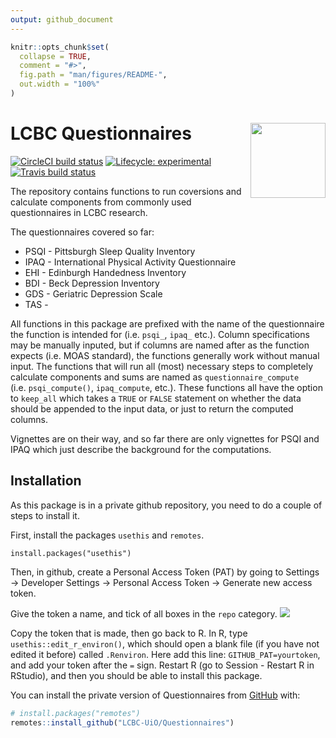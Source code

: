 ```yaml
---
output: github_document
---
```


<!-- README.md is generated from README.Rmd. Please edit that file -->

```r
knitr::opts_chunk$set(
  collapse = TRUE,
  comment = "#>",
  fig.path = "man/figures/README-",
  out.width = "100%"
)
```

# LCBC Questionnaires <img src="man/figures/hex.png" align="right" alt="" width="120" />

<!-- badges: start -->
[![CircleCI build status](https://circleci.com/gh/LCBC-UiO/Questionnaires.svg?style=svg&circle-token=8de4dd4d0d428ed1382feef5513cfa15aac3703e)](https://circleci.com/gh/LCBC-UiO/Questionnaires)
[![Lifecycle: experimental](https://img.shields.io/badge/lifecycle-experimental-orange.svg)](https://www.tidyverse.org/lifecycle/#experimental)
[![Travis build status](https://travis-ci.org/LCBC-UiO/Questionnaires.svg?branch=master)](https://travis-ci.org/LCBC-UiO/Questionnaires)
<!-- badges: end -->

The repository contains functions to run coversions and calculate components from commonly used questionnaires in LCBC research. 

The questionnaires covered so far:  

- PSQI - Pittsburgh Sleep Quality Inventory
- IPAQ - International Physical Activity Questionnaire
- EHI - Edinburgh Handedness Inventory
- BDI - Beck Depression Inventory
- GDS - Geriatric Depression Scale
- TAS - 


All functions in this package are prefixed with the name of the questionnaire the function is intended for (i.e. `psqi_`, `ipaq_` etc.). 
Column specifications may be manually inputed, but if columns are named after as the function expects (i.e. MOAS standard), the functions generally work without manual input. 
The functions that will run all (most) necessary steps to completely calculate components and sums are named as `questionnaire_compute` (i.e. `psqi_compute()`, `ipaq_compute`, etc.). These functions all have the option to `keep_all` which takes a `TRUE` or `FALSE` statement on whether the data should be appended to the input data, or just to return the computed columns.

Vignettes are on their way, and so far there are only vignettes for PSQI and IPAQ which  just describe the background for the computations. 

## Installation

As this package is in a private github repository, you need to do a couple of steps to install it. 

First, install the packages `usethis` and `remotes`.
```
install.packages("usethis")
```

Then, in github, create a Personal Access Token (PAT)  by going to Settings -> Developer Settings -> Personal Access Token -> Generate new access token.

Give the token a name, and tick of all boxes in the `repo` category.
![](man/figures/PAT.png)

Copy the token that is made, then go back to R. 
In R, type `usethis::edit_r_environ()`, which should open a blank file (if you have not edited it before) called `.Renviron`. 
Here add this line: `GITHUB_PAT=yourtoken`, and add your token after the `=` sign. 
Restart R (go to Session - Restart R in RStudio), and then you should be able to install this package.

You can install the private version of Questionnaires from [GitHub](https://github.com/) with:

``` r
# install.packages("remotes")
remotes::install_github("LCBC-UiO/Questionnaires")
```
